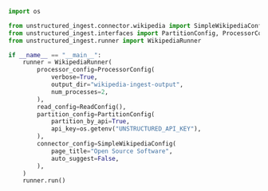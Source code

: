 ```python Python
import os

from unstructured_ingest.connector.wikipedia import SimpleWikipediaConfig
from unstructured_ingest.interfaces import PartitionConfig, ProcessorConfig, ReadConfig
from unstructured_ingest.runner import WikipediaRunner

if __name__ == "__main__":
    runner = WikipediaRunner(
        processor_config=ProcessorConfig(
            verbose=True,
            output_dir="wikipedia-ingest-output",
            num_processes=2,
        ),
        read_config=ReadConfig(),
        partition_config=PartitionConfig(
            partition_by_api=True,
            api_key=os.getenv("UNSTRUCTURED_API_KEY"),
        ),
        connector_config=SimpleWikipediaConfig(
            page_title="Open Source Software",
            auto_suggest=False,
        ),
    )
    runner.run()
```
